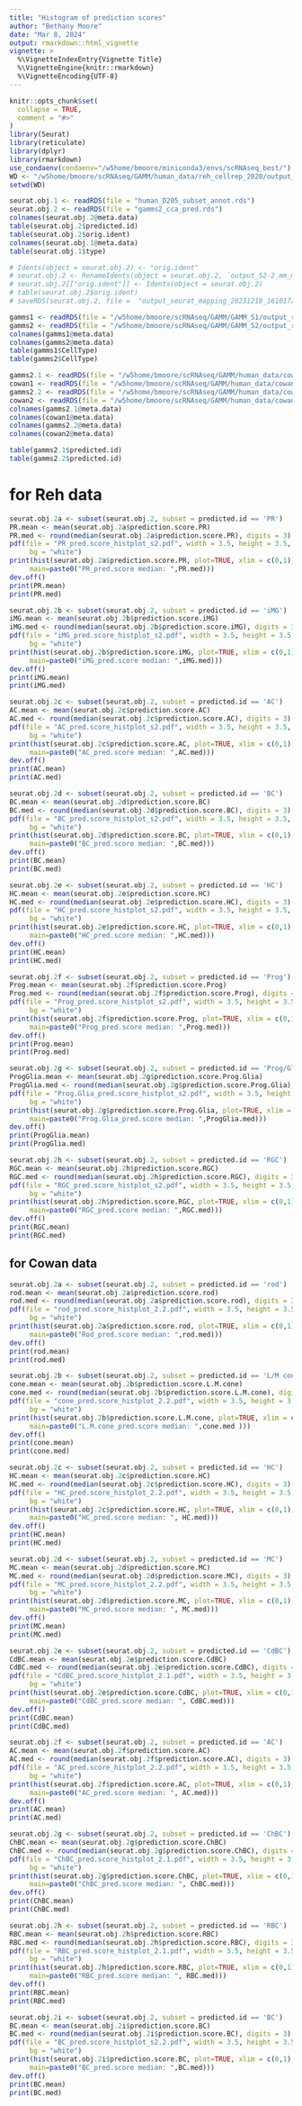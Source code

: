 ```yaml
---
title: "Histogram of prediction scores"
author: "Bethany Moore"
date: "Mar 8, 2024"
output: rmarkdown::html_vignette
vignette: >
  %\VignetteIndexEntry{Vignette Title}
  %\VignetteEngine{knitr::rmarkdown}
  %\VignetteEncoding{UTF-8}
---
```

```r
knitr::opts_chunk$set(
  collapse = TRUE,
  comment = "#>"
)
library(Seurat)
library(reticulate)
library(dplyr)
library(rmarkdown)
use_condaenv(condaenv="/w5home/bmoore/miniconda3/envs/scRNAseq_best/")
WD <- "/w5home/bmoore/scRNAseq/GAMM/human_data/reh_cellrep_2020/output_seurat_mapping_20240125_112552/"
setwd(WD)
```

```r
seurat.obj.1 <- readRDS(file = "human_D205_subset_annot.rds")
seurat.obj.2 <- readRDS(file = "gamms2_cca_pred.rds")
colnames(seurat.obj.2@meta.data)
table(seurat.obj.2$predicted.id)
table(seurat.obj.2$orig.ident)
colnames(seurat.obj.1@meta.data)
table(seurat.obj.1$type)

# Idents(object = seurat.obj.2) <- "orig.ident"
# seurat.obj.2 <- RenameIdents(object = seurat.obj.2, `output_S2-2_mm_mt_GeneFull` = "pig", `gamm_S2` = "pig")
# seurat.obj.2[["orig.ident"]] <- Idents(object = seurat.obj.2)
# table(seurat.obj.2$orig.ident)
# saveRDS(seurat.obj.2, file =  "output_seurat_mapping_20231218_161017/gamms2.1_cca_pred.rds")
```
```r
gamms1 <- readRDS(file = "/w5home/bmoore/scRNAseq/GAMM/GAMM_S1/output_reannotate_20240220_110714/seurat_obj_labeled.rds")
gamms2 <- readRDS(file = "/w5home/bmoore/scRNAseq/GAMM/GAMM_S2/output_reannotate_20240220_100630/seurat_obj_labeled.rds")
colnames(gamms1@meta.data)
colnames(gamms2@meta.data)
table(gamms1$CellType)
table(gamms2$CellType)
```

```r
gamms2.1 <- readRDS(file = "/w5home/bmoore/scRNAseq/GAMM/human_data/cowan_cell_2020/output_seurat_mapping_20240125_140749/gamms2.1_cca_pred.rds")
cowan1 <- readRDS(file = "/w5home/bmoore/scRNAseq/GAMM/human_data/cowan_cell_2020/output_preprocess20231130_141317/human_F49B7_ortholog.rds")
gamms2.2 <- readRDS(file = "/w5home/bmoore/scRNAseq/GAMM/human_data/cowan_cell_2020/output_seurat_mapping_20240125_140749/gamms2.2_cca_pred.rds")
cowan2 <- readRDS(file = "/w5home/bmoore/scRNAseq/GAMM/human_data/cowan_cell_2020/output_preprocess20231130_141317/human_IMR90_ortholog.rds")
colnames(gamms2.1@meta.data)
colnames(cowan1@meta.data)
colnames(gamms2.2@meta.data)
colnames(cowan2@meta.data)
```
```r
table(gamms2.1$predicted.id)
table(gamms2.2$predicted.id)
```

# for Reh data
```r
seurat.obj.2a <- subset(seurat.obj.2, subset = predicted.id == 'PR')
PR.mean <- mean(seurat.obj.2a$prediction.score.PR)
PR.med <- round(median(seurat.obj.2a$prediction.score.PR), digits = 3)
pdf(file = "PR_pred.score_histplot_s2.pdf", width = 3.5, height = 3.5, 
     bg = "white")
print(hist(seurat.obj.2a$prediction.score.PR, plot=TRUE, xlim = c(0,1), 
     main=paste0("PR_pred.score median: ",PR.med)))
dev.off()
print(PR.mean)
print(PR.med)
```
```r
seurat.obj.2b <- subset(seurat.obj.2, subset = predicted.id == 'iMG')
iMG.mean <- mean(seurat.obj.2b$prediction.score.iMG)
iMG.med <- round(median(seurat.obj.2b$prediction.score.iMG), digits = 3)
pdf(file = "iMG_pred.score_histplot_s2.pdf", width = 3.5, height = 3.5, 
     bg = "white")
print(hist(seurat.obj.2b$prediction.score.iMG, plot=TRUE, xlim = c(0,1), 
     main=paste0("iMG_pred.score median: ",iMG.med)))
dev.off()
print(iMG.mean)
print(iMG.med)
```

```r
seurat.obj.2c <- subset(seurat.obj.2, subset = predicted.id == 'AC')
AC.mean <- mean(seurat.obj.2c$prediction.score.AC)
AC.med <- round(median(seurat.obj.2c$prediction.score.AC), digits = 3)
pdf(file = "AC_pred.score_histplot_s2.pdf", width = 3.5, height = 3.5, 
     bg = "white")
print(hist(seurat.obj.2c$prediction.score.AC, plot=TRUE, xlim = c(0,1), 
     main=paste0("AC_pred.score median: ",AC.med)))
dev.off()
print(AC.mean)
print(AC.med)
```

```r
seurat.obj.2d <- subset(seurat.obj.2, subset = predicted.id == 'BC')
BC.mean <- mean(seurat.obj.2d$prediction.score.BC)
BC.med <- round(median(seurat.obj.2d$prediction.score.BC), digits = 3)
pdf(file = "BC_pred.score_histplot_s2.pdf", width = 3.5, height = 3.5, 
     bg = "white")
print(hist(seurat.obj.2d$prediction.score.BC, plot=TRUE, xlim = c(0,1), 
     main=paste0("BC_pred.score median: ",BC.med)))
dev.off()
print(BC.mean)
print(BC.med)
```

```r
seurat.obj.2e <- subset(seurat.obj.2, subset = predicted.id == 'HC')
HC.mean <- mean(seurat.obj.2e$prediction.score.HC)
HC.med <- round(median(seurat.obj.2e$prediction.score.HC), digits = 3)
pdf(file = "HC_pred.score_histplot_s2.pdf", width = 3.5, height = 3.5, 
     bg = "white")
print(hist(seurat.obj.2e$prediction.score.HC, plot=TRUE, xlim = c(0,1), 
     main=paste0("HC_pred.score median: ",HC.med)))
dev.off()
print(HC.mean)
print(HC.med)
```

```r
seurat.obj.2f <- subset(seurat.obj.2, subset = predicted.id == 'Prog')
Prog.mean <- mean(seurat.obj.2f$prediction.score.Prog)
Prog.med <- round(median(seurat.obj.2f$prediction.score.Prog), digits = 3)
pdf(file = "Prog_pred.score_histplot_s2.pdf", width = 3.5, height = 3.5, 
     bg = "white")
print(hist(seurat.obj.2f$prediction.score.Prog, plot=TRUE, xlim = c(0,1), 
     main=paste0("Prog_pred.score median: ",Prog.med)))
dev.off()
print(Prog.mean)
print(Prog.med)
```

```r
seurat.obj.2g <- subset(seurat.obj.2, subset = predicted.id == 'Prog/Glia')
ProgGlia.mean <- mean(seurat.obj.2g$prediction.score.Prog.Glia)
ProgGlia.med <- round(median(seurat.obj.2g$prediction.score.Prog.Glia), digits = 3)
pdf(file = "Prog.Glia_pred.score_histplot_s2.pdf", width = 3.5, height = 3.5, 
     bg = "white")
print(hist(seurat.obj.2g$prediction.score.Prog.Glia, plot=TRUE, xlim = c(0,1), 
     main=paste0("Prog.Glia_pred.score median: ",ProgGlia.med)))
dev.off()
print(ProgGlia.mean)
print(ProgGlia.med)
```

```r
seurat.obj.2h <- subset(seurat.obj.2, subset = predicted.id == 'RGC')
RGC.mean <- mean(seurat.obj.2h$prediction.score.RGC)
RGC.med <- round(median(seurat.obj.2h$prediction.score.RGC), digits = 3)
pdf(file = "RGC_pred.score_histplot_s2.pdf", width = 3.5, height = 3.5, 
     bg = "white")
print(hist(seurat.obj.2h$prediction.score.RGC, plot=TRUE, xlim = c(0,1), 
     main=paste0("RGC_pred.score median: ",RGC.med)))
dev.off()
print(RGC.mean)
print(RGC.med)
```

## for Cowan data
```r
seurat.obj.2a <- subset(seurat.obj.2, subset = predicted.id == 'rod')
rod.mean <- mean(seurat.obj.2a$prediction.score.rod)
rod.med <- round(median(seurat.obj.2a$prediction.score.rod), digits = 3)
pdf(file = "rod_pred.score_histplot_2.2.pdf", width = 3.5, height = 3.5, 
     bg = "white")
print(hist(seurat.obj.2a$prediction.score.rod, plot=TRUE, xlim = c(0,1), 
     main=paste0("Rod_pred.score median: ",rod.med)))
dev.off()
print(rod.mean)
print(rod.med)
```
```r
seurat.obj.2b <- subset(seurat.obj.2, subset = predicted.id == 'L/M cone')
cone.mean <- mean(seurat.obj.2b$prediction.score.L.M.cone)
cone.med <- round(median(seurat.obj.2b$prediction.score.L.M.cone), digits = 3)
pdf(file = "cone_pred.score_histplot_2.2.pdf", width = 3.5, height = 3.5, 
     bg = "white")
print(hist(seurat.obj.2b$prediction.score.L.M.cone, plot=TRUE, xlim = c(0,1), 
     main=paste0("L.M.cone_pred.score median: ",cone.med )))
dev.off()
print(cone.mean)
print(cone.med)
```

```r
seurat.obj.2c <- subset(seurat.obj.2, subset = predicted.id == 'HC')
HC.mean <- mean(seurat.obj.2c$prediction.score.HC)
HC.med <- round(median(seurat.obj.2c$prediction.score.HC), digits = 3)
pdf(file = "HC_pred.score_histplot_2.2.pdf", width = 3.5, height = 3.5, 
     bg = "white")
print(hist(seurat.obj.2c$prediction.score.HC, plot=TRUE, xlim = c(0,1), 
     main=paste0("HC_pred.score median: ", HC.med)))
dev.off()
print(HC.mean)
print(HC.med)
```

```r
seurat.obj.2d <- subset(seurat.obj.2, subset = predicted.id == 'MC')
MC.mean <- mean(seurat.obj.2d$prediction.score.MC)
MC.med <- round(median(seurat.obj.2d$prediction.score.MC), digits = 3)
pdf(file = "MC_pred.score_histplot_2.2.pdf", width = 3.5, height = 3.5, 
     bg = "white")
print(hist(seurat.obj.2d$prediction.score.MC, plot=TRUE, xlim = c(0,1), 
     main=paste0("MC_pred.score median: ", MC.med)))
dev.off()
print(MC.mean)
print(MC.med)
```

```r
seurat.obj.2e <- subset(seurat.obj.2, subset = predicted.id == 'CdBC')
CdBC.mean <- mean(seurat.obj.2e$prediction.score.CdBC)
CdBC.med <- round(median(seurat.obj.2e$prediction.score.CdBC), digits = 3)
pdf(file = "CdBC_pred.score_histplot_2.1.pdf", width = 3.5, height = 3.5, 
     bg = "white")
print(hist(seurat.obj.2e$prediction.score.CdBC, plot=TRUE, xlim = c(0,1), 
     main=paste0("CdBC_pred.score median: ", CdBC.med)))
dev.off()
print(CdBC.mean)
print(CdBC.med)
```
```r
seurat.obj.2f <- subset(seurat.obj.2, subset = predicted.id == 'AC')
AC.mean <- mean(seurat.obj.2f$prediction.score.AC)
AC.med <- round(median(seurat.obj.2f$prediction.score.AC), digits = 3)
pdf(file = "AC_pred.score_histplot_2.2.pdf", width = 3.5, height = 3.5, 
     bg = "white")
print(hist(seurat.obj.2f$prediction.score.AC, plot=TRUE, xlim = c(0,1), 
     main=paste0("AC_pred.score median: ", AC.med)))
dev.off()
print(AC.mean)
print(AC.med)
```
```r
seurat.obj.2g <- subset(seurat.obj.2, subset = predicted.id == 'ChBC')
ChBC.mean <- mean(seurat.obj.2g$prediction.score.ChBC)
ChBC.med <- round(median(seurat.obj.2g$prediction.score.ChBC), digits = 3)
pdf(file = "ChBC_pred.score_histplot_2.1.pdf", width = 3.5, height = 3.5, 
     bg = "white")
print(hist(seurat.obj.2g$prediction.score.ChBC, plot=TRUE, xlim = c(0,1), 
     main=paste0("ChBC_pred.score median: ", ChBC.med)))
dev.off()
print(ChBC.mean)
print(ChBC.med)
```
```r
seurat.obj.2h <- subset(seurat.obj.2, subset = predicted.id == 'RBC')
RBC.mean <- mean(seurat.obj.2h$prediction.score.RBC)
RBC.med <- round(median(seurat.obj.2h$prediction.score.RBC), digits = 3)
pdf(file = "RBC_pred.score_histplot_2.1.pdf", width = 3.5, height = 3.5, 
     bg = "white")
print(hist(seurat.obj.2h$prediction.score.RBC, plot=TRUE, xlim = c(0,1), 
     main=paste0("RBC_pred.score median: ", RBC.med)))
dev.off()
print(RBC.mean)
print(RBC.med)
```
```r
seurat.obj.2i <- subset(seurat.obj.2, subset = predicted.id == 'BC')
BC.mean <- mean(seurat.obj.2i$prediction.score.BC)
BC.med <- round(median(seurat.obj.2i$prediction.score.BC), digits = 3)
pdf(file = "BC_pred.score_histplot_s2.2.pdf", width = 3.5, height = 3.5, 
     bg = "white")
print(hist(seurat.obj.2i$prediction.score.BC, plot=TRUE, xlim = c(0,1), 
     main=paste0("BC_pred.score median: ",BC.med)))
dev.off()
print(BC.mean)
print(BC.med)
```